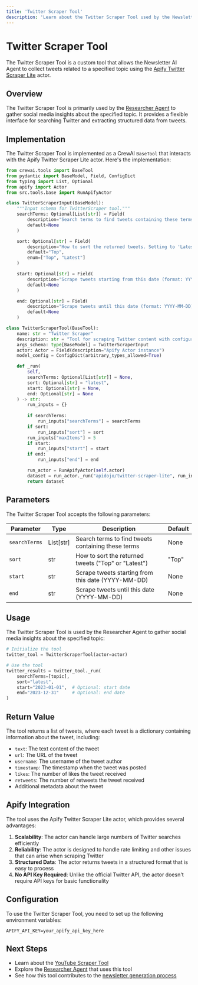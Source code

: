 ```yaml
---
title: 'Twitter Scraper Tool'
description: 'Learn about the Twitter Scraper Tool used by the Newsletter AI Agent'
---
```


# Twitter Scraper Tool

The Twitter Scraper Tool is a custom tool that allows the Newsletter AI Agent to collect tweets related to a specified topic using the [Apify Twitter Scraper Lite](https://apify.com/apidojo/twitter-scraper-lite) actor.

## Overview

The Twitter Scraper Tool is primarily used by the [Researcher Agent](/agents/researcher) to gather social media insights about the specified topic. It provides a flexible interface for searching Twitter and extracting structured data from tweets.

## Implementation

The Twitter Scraper Tool is implemented as a CrewAI `BaseTool` that interacts with the Apify Twitter Scraper Lite actor. Here's the implementation:

```python
from crewai.tools import BaseTool
from pydantic import BaseModel, Field, ConfigDict
from typing import List, Optional
from apify import Actor
from src.tools.base import RunApifyActor

class TwitterScraperInput(BaseModel):
    """Input schema for TwitterScraper tool."""
    searchTerms: Optional[List[str]] = Field(
        description="Search terms to find tweets containing these terms. Alternative to using Twitter URLs.",
        default=None
    )

    sort: Optional[str] = Field(
        description="How to sort the returned tweets. Setting to 'Latest' yields more results.",
        default="Top",
        enum=["Top", "Latest"]
    )

    start: Optional[str] = Field(
        description="Scrape tweets starting from this date (format: YYYY-MM-DD)",
        default=None
    )

    end: Optional[str] = Field(
        description="Scrape tweets until this date (format: YYYY-MM-DD)", 
        default=None
    )

class TwitterScraperTool(BaseTool):
    name: str = "Twitter Scraper"
    description: str = "Tool for scraping Twitter content with configurable parameters"
    args_schema: type[BaseModel] = TwitterScraperInput
    actor: Actor = Field(description="Apify Actor instance")
    model_config = ConfigDict(arbitrary_types_allowed=True)

    def _run(
        self,
        searchTerms: Optional[List[str]] = None,
        sort: Optional[str] = "latest",
        start: Optional[str] = None,
        end: Optional[str] = None
    ) -> str:
        run_inputs = {}
        
        if searchTerms:
            run_inputs["searchTerms"] = searchTerms
        if sort:
            run_inputs["sort"] = sort
        run_inputs["maxItems"] = 5
        if start:
            run_inputs["start"] = start
        if end:
            run_inputs["end"] = end

        run_actor = RunApifyActor(self.actor)
        dataset = run_actor._run("apidojo/twitter-scraper-lite", run_inputs)
        return dataset
```

## Parameters

The Twitter Scraper Tool accepts the following parameters:

| Parameter | Type | Description | Default |
| --- | --- | --- | --- |
| `searchTerms` | List[str] | Search terms to find tweets containing these terms | None |
| `sort` | str | How to sort the returned tweets ("Top" or "Latest") | "Top" |
| `start` | str | Scrape tweets starting from this date (YYYY-MM-DD) | None |
| `end` | str | Scrape tweets until this date (YYYY-MM-DD) | None |

## Usage

The Twitter Scraper Tool is used by the Researcher Agent to gather social media insights about the specified topic:

```python
# Initialize the tool
twitter_tool = TwitterScraperTool(actor=actor)

# Use the tool
twitter_results = twitter_tool._run(
    searchTerms=[topic],
    sort="latest",
    start="2023-01-01",  # Optional: start date
    end="2023-12-31"     # Optional: end date
)
```

## Return Value

The tool returns a list of tweets, where each tweet is a dictionary containing information about the tweet, including:

- `text`: The text content of the tweet
- `url`: The URL of the tweet
- `username`: The username of the tweet author
- `timestamp`: The timestamp when the tweet was posted
- `likes`: The number of likes the tweet received
- `retweets`: The number of retweets the tweet received
- Additional metadata about the tweet

## Apify Integration

The tool uses the Apify Twitter Scraper Lite actor, which provides several advantages:

1. **Scalability**: The actor can handle large numbers of Twitter searches efficiently
2. **Reliability**: The actor is designed to handle rate limiting and other issues that can arise when scraping Twitter
3. **Structured Data**: The actor returns tweets in a structured format that is easy to process
4. **No API Key Required**: Unlike the official Twitter API, the actor doesn't require API keys for basic functionality

## Configuration

To use the Twitter Scraper Tool, you need to set up the following environment variables:

```
APIFY_API_KEY=your_apify_api_key_here
```

## Next Steps

- Learn about the [YouTube Scraper Tool](/tools/youtube)
- Explore the [Researcher Agent](/agents/researcher) that uses this tool
- See how this tool contributes to the [newsletter generation process](/features/newsletter-generation)
